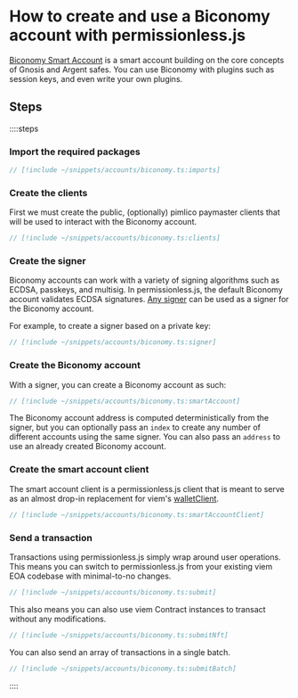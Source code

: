 
<VersionWarning version="0.2" />

# How to create and use a Biconomy account with permissionless.js

[Biconomy Smart Account](https://github.com/bcnmy/scw-contracts) is a smart account building on the core concepts of Gnosis and Argent safes. You can use Biconomy with plugins such as session keys, and even write your own plugins.

## Steps

::::steps

### Import the required packages

```ts
// [!include ~/snippets/accounts/biconomy.ts:imports]
```

### Create the clients

First we must create the public, (optionally) pimlico paymaster clients that will be used to interact with the Biconomy account.

```ts
// [!include ~/snippets/accounts/biconomy.ts:clients]
```

### Create the signer

Biconomy accounts can work with a variety of signing algorithms such as ECDSA, passkeys, and multisig. In permissionless.js, the default Biconomy account validates ECDSA signatures. [Any signer](/permissionless/how-to/signers) can be used as a signer for the Biconomy account.

For example, to create a signer based on a private key:

```ts
// [!include ~/snippets/accounts/biconomy.ts:signer]
```

### Create the Biconomy account

With a signer, you can create a Biconomy account as such:

```ts
// [!include ~/snippets/accounts/biconomy.ts:smartAccount]
```

The Biconomy account address is computed deterministically from the signer, but you can optionally pass an `index` to create any number of different accounts using the same signer. You can also pass an `address` to use an already created Biconomy account.

### Create the smart account client

The smart account client is a permissionless.js client that is meant to serve as an almost drop-in replacement for viem's [walletClient](https://viem.sh/docs/clients/wallet.html).

```ts
// [!include ~/snippets/accounts/biconomy.ts:smartAccountClient]
```

### Send a transaction

Transactions using permissionless.js simply wrap around user operations. This means you can switch to permissionless.js from your existing viem EOA codebase with minimal-to-no changes.

```ts
// [!include ~/snippets/accounts/biconomy.ts:submit]
```

This also means you can also use viem Contract instances to transact without any modifications.

```ts
// [!include ~/snippets/accounts/biconomy.ts:submitNft]
```

You can also send an array of transactions in a single batch.

```ts
// [!include ~/snippets/accounts/biconomy.ts:submitBatch]
```

::::
